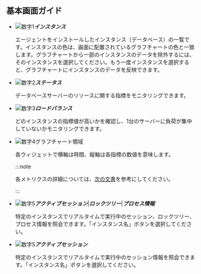 ## 基本画面ガイド

<ProdImg img='db-multi-instance.png' desc='マルチインスタンス' />

-   ![数字1](/img/number-01.png)**_インスタンス_**

    エージェントをインストールしたインスタンス（データベース）の一覧です。インスタンスの色は、画面に配置されているグラフチャートの色と一致します。グラフチャートから一部のインスタンスのデータを除外するには、そのインスタンスを選択してください。もう一度インスタンスを選択すると、グラフチャートにインスタンスのデータを反映できます。

-   ![数字2](/img/number-02.png)**_ステータス_**

    データベースサーバーのリソースに関する指標をモニタリングできます。

-   ![数字3](/img/number-03.png)**_ロードバランス_**

    どのインスタンスの指標値が高いかを確認し、1台のサーバーに負荷が集中していないかモニタリングできます。

-   ![数字4](/img/number-04.png)グラフチャート領域

    各ウィジェットで横軸は時間、縦軸は各指標の数値を意味します。 

    :::note

    各メトリクスの詳細については、[次の文書](metrics-data-list)を参考にしてください。 

    :::

<Xclude product='redis'>

-   ![数字5](/img/number-05.png)**_アクティブセッション_**|**_ロックツリー_**|**_プロセス情報_**

    特定のインスタンスでリアルタイムで実行中のセッション、ロックツリー、プロセス情報を照会できます。「インスタンス名」ボタンを選択してください。

</Xclude>

<InDoc product='redis'>

-   ![数字5](/img/number-05.png)**_アクティブセッション_**

    特定のインスタンスでリアルタイムで実行中のセッション情報を照会できます。「インスタンス名」ボタンを選択してください。

</InDoc>
